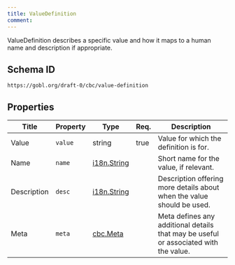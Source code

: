 ```yaml
---
title: ValueDefinition
comment: 
---
```


ValueDefinition describes a specific value and how it maps to a human name and description if appropriate.

## Schema ID

`https://gobl.org/draft-0/cbc/value-definition`

## Properties

| Title       | Property | Type                                | Req. | Description                                                                          |
|-------------|----------|-------------------------------------|------|--------------------------------------------------------------------------------------|
| Value       | `value`  | string                              | true | Value for which the definition is for.                                               |
| Name        | `name`   | [i18n.String](/draft-0/i18n/string) |      | Short name for the value, if relevant.                                               |
| Description | `desc`   | [i18n.String](/draft-0/i18n/string) |      | Description offering more details about when the value should be used.               |
| Meta        | `meta`   | [cbc.Meta](/draft-0/cbc/meta)       |      | Meta defines any additional details that may be useful or associated with the value. |

